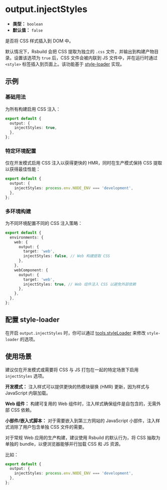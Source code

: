 # output.injectStyles

- **类型：** `boolean`
- **默认值：** `false`

是否将 CSS 样式插入到 DOM 中。

默认情况下，Rsbuild 会把 CSS 提取为独立的 `.css` 文件，并输出到构建产物目录。设置该选项为 `true` 后，CSS 文件会被内联到 JS 文件中，并在运行时通过 `<style>` 标签插入到页面上。该功能基于 [style-loader](https://npmjs.com/package/style-loader) 实现。

## 示例

### 基础用法

为所有构建启用 CSS 注入：

```ts title="rsbuild.config.ts"
export default {
  output: {
    injectStyles: true,
  },
};
```

### 特定环境配置

仅在开发模式启用 CSS 注入以获得更快的 HMR，同时在生产模式保持 CSS 提取以获得最佳性能：

```ts title="rsbuild.config.ts"
export default {
  output: {
    injectStyles: process.env.NODE_ENV === 'development',
  },
};
```

### 多环境构建

为不同环境配置不同的 CSS 注入策略：

```ts title="rsbuild.config.ts"
export default {
  environments: {
    web: {
      output: {
        target: 'web',
        injectStyles: false, // Web 构建提取 CSS
      },
    },
    webComponent: {
      output: {
        target: 'web',
        injectStyles: true, // Web 组件注入 CSS 以避免外部依赖
      },
    },
  },
};
```

## 配置 style-loader

在开启 `output.injectStyles` 时，你可以通过 [tools.styleLoader](/config/tools/style-loader) 来修改 `style-loader` 的选项。

## 使用场景

建议仅在开发模式或需要将 CSS 与 JS 打包在一起的特定场景下启用 `injectStyles` 选项。

**开发模式：** 注入样式可以提供更快的热模块替换 (HMR) 更新，因为样式与 JavaScript 内联加载。

**Web 组件：** 构建可复用的 Web 组件时，注入样式确保组件是自包含的，无需外部 CSS 依赖。

**小部件/嵌入式脚本：** 对于需要嵌入到第三方网站的 JavaScript 小部件，注入样式消除了用户包含单独 CSS 文件的需要。

对于常规 Web 应用的生产构建，建议使用 Rsbuild 的默认行为，将 CSS 抽取为单独的 bundle，以便浏览器能够并行加载 CSS 和 JS 资源。

比如：

```ts title="rsbuild.config.ts"
export default {
  output: {
    injectStyles: process.env.NODE_ENV === 'development',
  },
};
```
